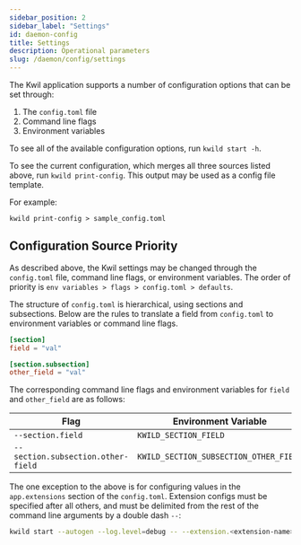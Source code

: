 ```yaml
---
sidebar_position: 2
sidebar_label: "Settings"
id: daemon-config
title: Settings
description: Operational parameters
slug: /daemon/config/settings
---
```


The Kwil application supports a number of configuration options that can be set
through:

1. The `config.toml` file
2. Command line flags
3. Environment variables

To see all of the available configuration options, run `kwild start -h`.

To see the current configuration, which merges all three sources listed above,
run `kwild print-config`. This output may be used as a config file template.

For example:

```
kwild print-config > sample_config.toml
```

## Configuration Source Priority

As described above, the Kwil settings may be changed through the `config.toml` file, command line flags, or environment variables. The order of priority is `env variables > flags > config.toml > defaults`. 

The structure of `config.toml` is hierarchical, using sections and subsections. Below are the rules to translate a field from `config.toml` to environment variables or command line flags.

```toml title=config.toml
[section]
field = "val"

[section.subsection]
other_field = "val"
```

The corresponding command line flags and environment variables for `field` and
`other_field` are as follows:

| Flag                               | Environment Variable                   |
|------------------------------------|----------------------------------------|
| `--section.field`                  | `KWILD_SECTION_FIELD`                  |
| `--section.subsection.other-field` | `KWILD_SECTION_SUBSECTION_OTHER_FIELD` |

The one exception to the above is for configuring values in the `app.extensions` section of the `config.toml`.
Extension configs must be specified after all others, and must be delimited from the rest of the command line arguments by a double dash `--`:

```bash
kwild start --autogen --log.level=debug -- --extension.<extension-name>.<config-key> <config-value>
```
